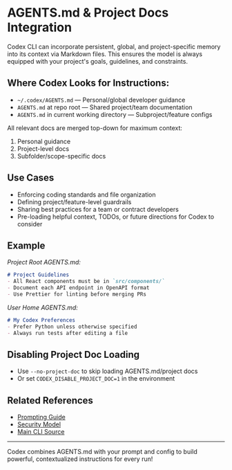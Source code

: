 # AGENTS.md & Project Docs Integration

Codex CLI can incorporate persistent, global, and project-specific memory into its context via Markdown files. This ensures the model is always equipped with your project's goals, guidelines, and constraints.

## Where Codex Looks for Instructions:
- `~/.codex/AGENTS.md` — Personal/global developer guidance
- `AGENTS.md` at repo root — Shared project/team documentation
- `AGENTS.md` in current working directory — Subproject/feature configs

All relevant docs are merged top-down for maximum context:
1. Personal guidance
2. Project-level docs
3. Subfolder/scope-specific docs

## Use Cases
- Enforcing coding standards and file organization
- Defining project/feature-level guardrails
- Sharing best practices for a team or contract developers
- Pre-loading helpful context, TODOs, or future directions for Codex to consider

## Example
_Project Root AGENTS.md:_
```markdown
# Project Guidelines
- All React components must be in `src/components/`
- Document each API endpoint in OpenAPI format
- Use Prettier for linting before merging PRs
```

_User Home AGENTS.md:_
```markdown
# My Codex Preferences
- Prefer Python unless otherwise specified
- Always run tests after editing a file
```

## Disabling Project Doc Loading
- Use `--no-project-doc` to skip loading AGENTS.md/project docs
- Or set `CODEX_DISABLE_PROJECT_DOC=1` in the environment

## Related References
- [Prompting Guide](./examples.mdx)
- [Security Model](./security.mdx)
- [Main CLI Source](./cli-typescript.mdx)

---
Codex combines AGENTS.md with your prompt and config to build powerful, contextualized instructions for every run!
